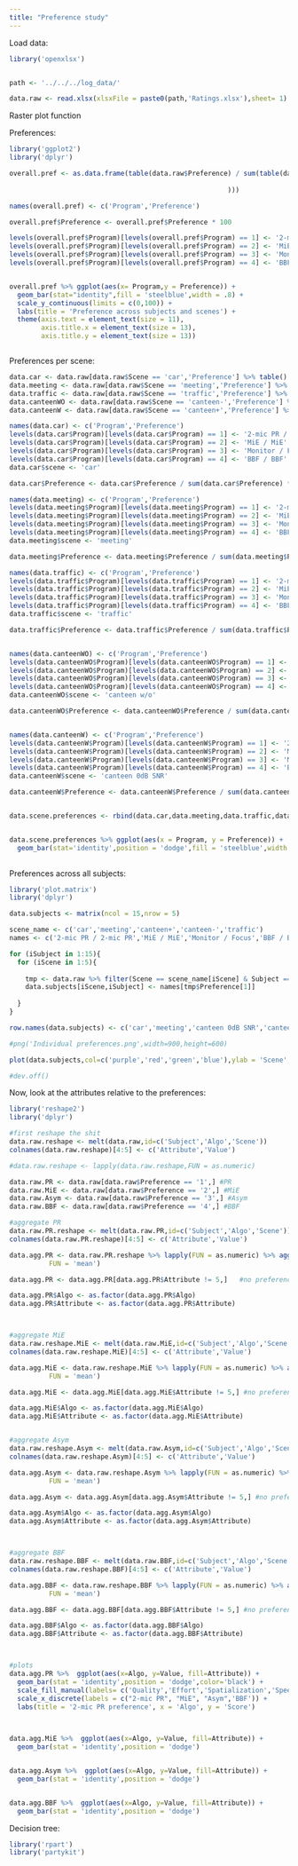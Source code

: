 ```yaml
---
title: "Preference study"
---
```



Load data: 

```r

library('openxlsx')


path <- '../../../log_data/'

data.raw <- read.xlsx(xlsxFile = paste0(path,'Ratings.xlsx'),sheet= 1)


```

Raster plot function


Preferences: 

```r
library('ggplot2')
library('dplyr')

overall.pref <- as.data.frame(table(data.raw$Preference) / sum(table(data.raw$Preference
                                                                     
                                                       ))) 

names(overall.pref) <- c('Program','Preference')

overall.pref$Preference <- overall.pref$Preference * 100

levels(overall.pref$Program)[levels(overall.pref$Program) == 1] <- '2-mic PR / 2-mic PR'
levels(overall.pref$Program)[levels(overall.pref$Program) == 2] <- 'MiE / MiE'
levels(overall.pref$Program)[levels(overall.pref$Program) == 3] <- 'Monitor / Focus'
levels(overall.pref$Program)[levels(overall.pref$Program) == 4] <- 'BBF / BBF'


overall.pref %>% ggplot(aes(x= Program,y = Preference)) +
  geom_bar(stat="identity",fill = 'steelblue',width = .8) +
  scale_y_continuous(limits = c(0,100)) +
  labs(title = 'Preference across subjects and scenes') + 
  theme(axis.text = element_text(size = 11),
        axis.title.x = element_text(size = 13),
        axis.title.y = element_text(size = 13))



```

Preferences per scene: 

```r

data.car <- data.raw[data.raw$Scene == 'car','Preference'] %>% table() %>% as.data.frame() 
data.meeting <- data.raw[data.raw$Scene == 'meeting','Preference'] %>% table() %>% as.data.frame() 
data.traffic <- data.raw[data.raw$Scene == 'traffic','Preference'] %>% table() %>% as.data.frame() 
data.canteenWO <- data.raw[data.raw$Scene == 'canteen-','Preference'] %>% table() %>% as.data.frame() 
data.canteenW <- data.raw[data.raw$Scene == 'canteen+','Preference'] %>% table() %>% as.data.frame() 

names(data.car) <- c('Program','Preference')
levels(data.car$Program)[levels(data.car$Program) == 1] <- '2-mic PR / 2-mic PR'
levels(data.car$Program)[levels(data.car$Program) == 2] <- 'MiE / MiE'
levels(data.car$Program)[levels(data.car$Program) == 3] <- 'Monitor / Focus'
levels(data.car$Program)[levels(data.car$Program) == 4] <- 'BBF / BBF'
data.car$scene <- 'car'

data.car$Preference <- data.car$Preference / sum(data.car$Preference) * 100

names(data.meeting) <- c('Program','Preference')
levels(data.meeting$Program)[levels(data.meeting$Program) == 1] <- '2-mic PR / 2-mic PR'
levels(data.meeting$Program)[levels(data.meeting$Program) == 2] <- 'MiE / MiE'
levels(data.meeting$Program)[levels(data.meeting$Program) == 3] <- 'Monitor / Focus'
levels(data.meeting$Program)[levels(data.meeting$Program) == 4] <- 'BBF / BBF'
data.meeting$scene <- 'meeting'

data.meeting$Preference <- data.meeting$Preference / sum(data.meeting$Preference) * 100

names(data.traffic) <- c('Program','Preference')
levels(data.traffic$Program)[levels(data.traffic$Program) == 1] <- '2-mic PR / 2-mic PR'
levels(data.traffic$Program)[levels(data.traffic$Program) == 2] <- 'MiE / MiE'
levels(data.traffic$Program)[levels(data.traffic$Program) == 3] <- 'Monitor / Focus'
levels(data.traffic$Program)[levels(data.traffic$Program) == 4] <- 'BBF / BBF'
data.traffic$scene <- 'traffic'

data.traffic$Preference <- data.traffic$Preference / sum(data.traffic$Preference) * 100


names(data.canteenWO) <- c('Program','Preference')
levels(data.canteenWO$Program)[levels(data.canteenWO$Program) == 1] <- '2-mic PR / 2-mic PR'
levels(data.canteenWO$Program)[levels(data.canteenWO$Program) == 2] <- 'MiE / MiE'
levels(data.canteenWO$Program)[levels(data.canteenWO$Program) == 3] <- 'Monitor / Focus'
levels(data.canteenWO$Program)[levels(data.canteenWO$Program) == 4] <- 'BBF / BBF'
data.canteenWO$scene <- 'canteen w/o'

data.canteenWO$Preference <- data.canteenWO$Preference / sum(data.canteenWO$Preference) * 100


names(data.canteenW) <- c('Program','Preference')
levels(data.canteenW$Program)[levels(data.canteenW$Program) == 1] <- '2-mic PR / 2-mic PR'
levels(data.canteenW$Program)[levels(data.canteenW$Program) == 2] <- 'MiE / MiE'
levels(data.canteenW$Program)[levels(data.canteenW$Program) == 3] <- 'Monitor / Focus'
levels(data.canteenW$Program)[levels(data.canteenW$Program) == 4] <- 'BBF / BBF'
data.canteenW$scene <- 'canteen 0dB SNR'

data.canteenW$Preference <- data.canteenW$Preference / sum(data.canteenW$Preference) * 100


data.scene.preferences <- rbind(data.car,data.meeting,data.traffic,data.canteenWO,data.canteenW)


data.scene.preferences %>% ggplot(aes(x = Program, y = Preference)) +
  geom_bar(stat='identity',position = 'dodge',fill = 'steelblue',width = .8) + facet_wrap(~scene) 
  

```

Preferences across all subjects:

```r
library('plot.matrix')
library('dplyr')

data.subjects <- matrix(ncol = 15,nrow = 5)

scene_name <- c('car','meeting','canteen+','canteen-','traffic')
names <- c('2-mic PR / 2-mic PR','MiE / MiE','Monitor / Focus','BBF / BBF')

for (iSubject in 1:15){
  for (iScene in 1:5){
    
    tmp <- data.raw %>% filter(Scene == scene_name[iScene] & Subject == iSubject) 
    data.subjects[iScene,iSubject] <- names[tmp$Preference[1]]
     
  }
}

row.names(data.subjects) <- c('car','meeting','canteen 0dB SNR','canteen W/o','traffic')

#png('Individual preferences.png',width=900,height=600)

plot(data.subjects,col=c('purple','red','green','blue'),ylab = 'Scene',xlab = 'Subject', font.axis =18)

#dev.off()


```

Now, look at the attributes relative to the preferences: 

```r

library('reshape2')
library('dplyr')

#first reshape the shit 
data.raw.reshape <- melt(data.raw,id=c('Subject','Algo','Scene'))
colnames(data.raw.reshape)[4:5] <- c('Attribute','Value')

#data.raw.reshape <- lapply(data.raw.reshape,FUN = as.numeric)

data.raw.PR <- data.raw[data.raw$Preference == '1',] #PR
data.raw.MiE <- data.raw[data.raw$Preference == '2',] #MiE
data.raw.Asym <- data.raw[data.raw$Preference == '3',] #Asym
data.raw.BBF <- data.raw[data.raw$Preference == '4',] #BBF

#aggregate PR
data.raw.PR.reshape <- melt(data.raw.PR,id=c('Subject','Algo','Scene'))
colnames(data.raw.PR.reshape)[4:5] <- c('Attribute','Value')

data.agg.PR <- data.raw.PR.reshape %>% lapply(FUN = as.numeric) %>% aggregate(by=list(data.raw.PR.reshape$Attribute,data.raw.PR.reshape$Algo),
          FUN = 'mean') 

data.agg.PR <- data.agg.PR[data.agg.PR$Attribute != 5,]   #no preference

data.agg.PR$Algo <- as.factor(data.agg.PR$Algo)
data.agg.PR$Attribute <- as.factor(data.agg.PR$Attribute)



#aggregate MiE
data.raw.reshape.MiE <- melt(data.raw.MiE,id=c('Subject','Algo','Scene'))
colnames(data.raw.reshape.MiE)[4:5] <- c('Attribute','Value')

data.agg.MiE <- data.raw.reshape.MiE %>% lapply(FUN = as.numeric) %>% aggregate(by=list(data.raw.reshape.MiE$Attribute,data.raw.reshape.MiE$Algo),
          FUN = 'mean') 

data.agg.MiE <- data.agg.MiE[data.agg.MiE$Attribute != 5,] #no preference

data.agg.MiE$Algo <- as.factor(data.agg.MiE$Algo)
data.agg.MiE$Attribute <- as.factor(data.agg.MiE$Attribute)


#aggregate Asym
data.raw.reshape.Asym <- melt(data.raw.Asym,id=c('Subject','Algo','Scene'))
colnames(data.raw.reshape.Asym)[4:5] <- c('Attribute','Value')

data.agg.Asym <- data.raw.reshape.Asym %>% lapply(FUN = as.numeric) %>% aggregate(by=list(data.raw.reshape.Asym$Attribute,data.raw.reshape.Asym$Algo),
          FUN = 'mean') 

data.agg.Asym <- data.agg.Asym[data.agg.Asym$Attribute != 5,] #no preference

data.agg.Asym$Algo <- as.factor(data.agg.Asym$Algo)
data.agg.Asym$Attribute <- as.factor(data.agg.Asym$Attribute)



#aggregate BBF
data.raw.reshape.BBF <- melt(data.raw.BBF,id=c('Subject','Algo','Scene'))
colnames(data.raw.reshape.BBF)[4:5] <- c('Attribute','Value')

data.agg.BBF <- data.raw.reshape.BBF %>% lapply(FUN = as.numeric) %>% aggregate(by=list(data.raw.reshape.BBF$Attribute,data.raw.reshape.BBF$Algo),
          FUN = 'mean') 

data.agg.BBF <- data.agg.BBF[data.agg.BBF$Attribute != 5,] #no preference

data.agg.BBF$Algo <- as.factor(data.agg.BBF$Algo)
data.agg.BBF$Attribute <- as.factor(data.agg.BBF$Attribute)



#plots
data.agg.PR %>%  ggplot(aes(x=Algo, y=Value, fill=Attribute)) +
  geom_bar(stat = 'identity',position = 'dodge',color='black') + 
  scale_fill_manual(labels= c('Quality','Effort','Spatialization','Speech'),values=c("purple", "green",'blue','red')) +
  scale_x_discrete(labels = c("2-mic PR", "MiE", "Asym",'BBF')) +
  labs(title = '2-mic PR preference', x = 'Algo', y = 'Score') 
  


data.agg.MiE %>%  ggplot(aes(x=Algo, y=Value, fill=Attribute)) +
  geom_bar(stat = 'identity',position = 'dodge')


data.agg.Asym %>%  ggplot(aes(x=Algo, y=Value, fill=Attribute)) +
  geom_bar(stat = 'identity',position = 'dodge')


data.agg.BBF %>%  ggplot(aes(x=Algo, y=Value, fill=Attribute)) +
  geom_bar(stat = 'identity',position = 'dodge')


```

Decision tree: 

```r

library('rpart')
library('partykit')





```

